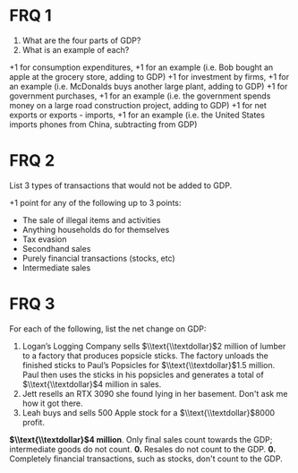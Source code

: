 # FRQ 1
<ol className='alpha-list-mdx'>
	<li>What are the four parts of GDP?</li>
	<li>What is an example of each?</li>
</ol>

<FRQ num={1} points={8}>
	<FRQCheck points={2}>
		+1 for consumption expenditures, +1 for an example (i.e. Bob bought an apple at the grocery store, adding to GDP)
	</FRQCheck>
	<FRQCheck points={2}>
		+1 for investment by firms, +1 for an example (i.e. McDonalds buys another large plant, adding to GDP)
	</FRQCheck>
	<FRQCheck points={2}>
		+1 for government purchases, +1 for an example (i.e. the government spends money on a large road construction project, adding to GDP)
	</FRQCheck>
	<FRQCheck points={2}>
		+1 for net exports or exports - imports, +1 for an example (i.e. the United States imports phones from China, subtracting from GDP)
	</FRQCheck>
</FRQ>

# FRQ 2
List 3 types of transactions that would not be added to GDP.

<FRQ num={2} points={3}>
	<FRQCheck points={3}>
		+1 point for any of the following up to 3 points:
		<ul>
			<li>The sale of illegal items and activities</li>
			<li>Anything households do for themselves</li>
			<li>Tax evasion</li>
			<li>Secondhand sales</li>
			<li>Purely financial transactions (stocks, etc)</li>
			<li>Intermediate sales</li>
		</ul>
	</FRQCheck>
</FRQ>

# FRQ 3
For each of the following, list the net change on GDP:
<ol className='alpha-list-mdx'>
	<li>Logan’s Logging Company sells $\\text{\\textdollar}$2 million of lumber to a factory that produces popsicle sticks.
		The factory unloads the finished sticks to Paul’s Popsicles for $\\text{\\textdollar}$1.5 million. 
		Paul then uses the sticks in his popsicles and generates a total of $\\text{\\textdollar}$4 million in sales. </li>
	<li>Jett resells an RTX 3090 she found lying in her basement. Don't ask me how it got there.</li>
	<li>Leah buys and sells 500 Apple stock for a $\\text{\\textdollar}$8000 profit.</li>
</ol>

<FRQ num={3} points={3}>
	<FRQCheck points={1}>
		<b>$\\text{\\textdollar}$4 million</b>. Only final sales count towards the GDP; intermediate goods do not count.
	</FRQCheck>
	<FRQCheck points={1}>
		<b>0.</b> Resales do not count to the GDP.
	</FRQCheck>
	<FRQCheck points={1}>
		<b>0.</b> Completely financial transactions, such as stocks, don't count to the GDP.
	</FRQCheck>
</FRQCheck>